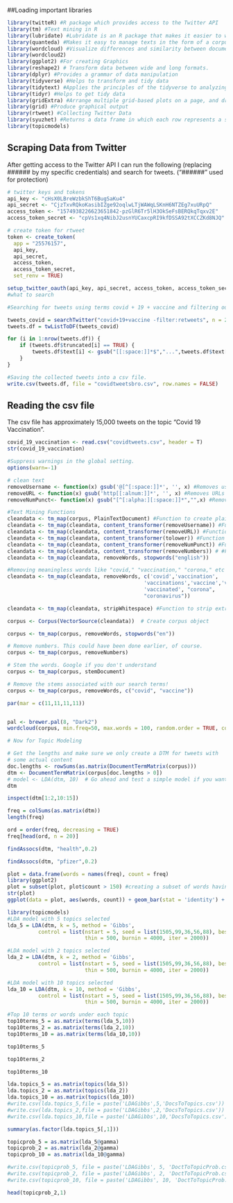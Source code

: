##Loading important libraries

```r
library(twitteR) #R package which provides access to the Twitter API
library(tm) #Text mining in R
library(lubridate) #Lubridate is an R package that makes it easier to work with dates and times.
library(quanteda) #Makes it easy to manage texts in the form of a corpus.
library(wordcloud) #Visualize differences and similarity between documents
library(wordcloud2)
library(ggplot2) #For creating Graphics 
library(reshape2) # Transform data between wide and long formats.
library(dplyr) #Provides a grammar of data manipulation
library(tidyverse) #Helps to transform and tidy data
library(tidytext) #Applies the principles of the tidyverse to analyzing text.
library(tidyr) #Helps to get tidy data
library(gridExtra) #Arrange multiple grid-based plots on a page, and draw tables
library(grid) #Produce graphical output
library(rtweet) #Collecting Twitter Data
library(syuzhet) #Returns a data frame in which each row represents a sentence from the original file
library(topicmodels)
```

## Scraping Data from Twitter

After getting access to the Twitter API I can run the following (replacing \###### by my specific credentials) and search for tweets. ("\######" used for protection)

```r
# twitter keys and tokens
api_key <- "cHsX0LBreWzbkShT6BugSaKu4"
api_secret <- "CjzTxvRQkoKasibIZge92oqlwLTjWAWqLSKnH6NTZEg7xuURpQ"
access_token <- "1574938226623651842-pzGlR6Tr5lH3OkSeFsBERQkqTqxv2E"
access_token_secret <- "cpVs1xq4NibJ2usnYUCaxcpRI9kfDSSA92tXCCZKd8NJQ"

# create token for rtweet
token <- create_token(
  app = "25576157",
  api_key,
  api_secret,
  access_token,
  access_token_secret,
  set_renv = TRUE)

setup_twitter_oauth(api_key, api_secret, access_token, access_token_secret)
#what to search

#Searching for tweets using terms covid + 19 + vaccine and filtering out the retweets to avoid repetitions. After that I converted the list of tweets into a data frame.

tweets_covid = searchTwitter("covid+19+vaccine -filter:retweets", n = 20000, lang = "en")
tweets.df = twListToDF(tweets_covid)

for (i in 1:nrow(tweets.df)) {
    if (tweets.df$truncated[i] == TRUE) {
        tweets.df$text[i] <- gsub("[[:space:]]*$","...",tweets.df$text[i])
    }
}

#Saving the collected tweets into a csv file.
write.csv(tweets.df, file = "covidtweetsbro.csv", row.names = FALSE)
```

## Reading the csv file

The csv file has approximately 15,000 tweets on the topic "Covid 19 Vaccination".


```r
covid_19_vaccination <- read.csv("covidtweets.csv", header = T)
str(covid_19_vaccination)
```

```r
#Suppress warnings in the global setting.
options(warn=-1)
```


```r
# clean text
removeUsername <- function(x) gsub('@[^[:space:]]*', '', x) #Removes usernames
removeURL <- function(x) gsub('http[[:alnum:]]*', '', x) #Removes URLs attached to tweets
removeNumPunct<- function(x) gsub("[^[:alpha:][:space:]]*","",x) #Remove Punctuations

#Text Mining Functions
cleandata <- tm_map(corpus, PlainTextDocument) #Function to create plain text documents.
cleandata <- tm_map(cleandata, content_transformer(removeUsername)) #Function to remove Usernames attached to the text.
cleandata <- tm_map(cleandata, content_transformer(removeURL)) #Function to remove URLs attached to the text.
cleandata <- tm_map(cleandata, content_transformer(tolower)) #Function to convert text into lowercase.
cleandata <- tm_map(cleandata, content_transformer(removeNumPunct)) #Function to remove Punctuations attached to text.
cleandata <- tm_map(cleandata, content_transformer(removeNumbers)) # #Function to remove Numbers attached to texts.
cleandata <- tm_map(cleandata, removeWords, stopwords("english"))

#Removing meaningless words like "covid," "vaccination," "corona," etc
cleandata <- tm_map(cleandata, removeWords, c('covid','vaccination', 
                                            'vaccinations','vaccine','vaccines',
                                            'vaccinated', "corona", 
                                            "coronavirus"))

cleandata <- tm_map(cleandata, stripWhitespace) #Function to strip extra whitespace from a text document.


```



```r
corpus <- Corpus(VectorSource(cleandata))  # Create corpus object
```

```r

corpus <- tm_map(corpus, removeWords, stopwords("en"))  

# Remove numbers. This could have been done earlier, of course.
corpus <- tm_map(corpus, removeNumbers)

# Stem the words. Google if you don't understand
corpus <- tm_map(corpus, stemDocument)

# Remove the stems associated with our search terms!
corpus <- tm_map(corpus, removeWords, c("covid", "vaccine"))

```

```r
par(mar = c(11,11,11,11))


pal <- brewer.pal(8, "Dark2")
wordcloud(corpus, min.freq=50, max.words = 100, random.order = TRUE, col = pal)
```

```r
# Now for Topic Modeling

# Get the lengths and make sure we only create a DTM for tweets with
# some actual content
doc.lengths <- rowSums(as.matrix(DocumentTermMatrix(corpus)))
dtm <- DocumentTermMatrix(corpus[doc.lengths > 0])
# model <- LDA(dtm, 10)  # Go ahead and test a simple model if you want
dtm

```
```r
inspect(dtm[1:2,10:15])

```

```r
freq = colSums(as.matrix(dtm))
length(freq)
```

```r
ord = order(freq, decreasing = TRUE)
freq[head(ord, n = 20)]
```

```r
findAssocs(dtm, "health",0.2)

```

```r
findAssocs(dtm, "pfizer",0.2)

```

```r
plot = data.frame(words = names(freq), count = freq)
library(ggplot2)
plot = subset(plot, plot$count > 150) #creating a subset of words having more than 100 frequency
str(plot)
ggplot(data = plot, aes(words, count)) + geom_bar(stat = 'identity') + ggtitle('Words used more than 150 times')+coord_flip()
```

```r
library(topicmodels)
#LDA model with 5 topics selected
lda_5 = LDA(dtm, k = 5, method = 'Gibbs', 
          control = list(nstart = 5, seed = list(1505,99,36,56,88), best = TRUE, 
                         thin = 500, burnin = 4000, iter = 2000))

#LDA model with 2 topics selected
lda_2 = LDA(dtm, k = 2, method = 'Gibbs', 
          control = list(nstart = 5, seed = list(1505,99,36,56,88), best = TRUE, 
                         thin = 500, burnin = 4000, iter = 2000))

#LDA model with 10 topics selected
lda_10 = LDA(dtm, k = 10, method = 'Gibbs', 
          control = list(nstart = 5, seed = list(1505,99,36,56,88), best = TRUE, 
                         thin = 500, burnin = 4000, iter = 2000))

```

```r
#Top 10 terms or words under each topic
top10terms_5 = as.matrix(terms(lda_5,10))
top10terms_2 = as.matrix(terms(lda_2,10))
top10terms_10 = as.matrix(terms(lda_10,10))

top10terms_5

```

```r
top10terms_2
```

```r
top10terms_10

```

```r
lda.topics_5 = as.matrix(topics(lda_5))
lda.topics_2 = as.matrix(topics(lda_2))
lda.topics_10 = as.matrix(topics(lda_10))
#write.csv(lda.topics_5,file = paste('LDAGibbs',5,'DocsToTopics.csv'))
#write.csv(lda.topics_2,file = paste('LDAGibbs',2,'DocsToTopics.csv'))
#write.csv(lda.topics_10,file = paste('LDAGibbs',10,'DocsToTopics.csv'))

summary(as.factor(lda.topics_5[,1]))
```

```r
topicprob_5 = as.matrix(lda_5@gamma)
topicprob_2 = as.matrix(lda_2@gamma)
topicprob_10 = as.matrix(lda_10@gamma)

#write.csv(topicprob_5, file = paste('LDAGibbs', 5, 'DoctToTopicProb.csv'))
#write.csv(topicprob_2, file = paste('LDAGibbs', 2, 'DoctToTopicProb.csv'))
#write.csv(topicprob_10, file = paste('LDAGibbs', 10, 'DoctToTopicProb.csv'))

head(topicprob_2,1)
```








